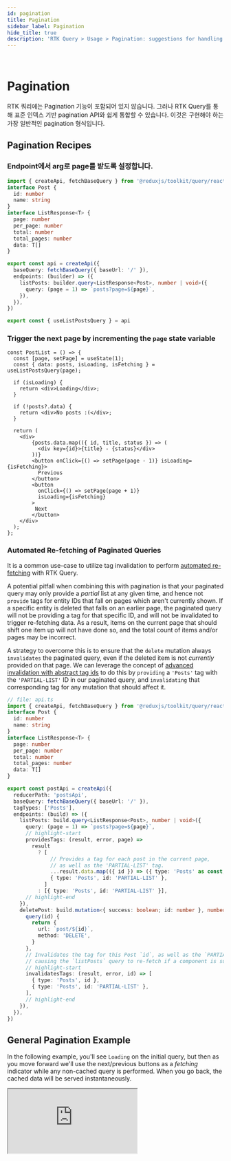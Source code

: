 ```yaml
---
id: pagination
title: Pagination
sidebar_label: Pagination
hide_title: true
description: 'RTK Query > Usage > Pagination: suggestions for handling paginated data'
---
```


&nbsp;

# Pagination

RTK 쿼리에는 Pagination 기능이 포함되어 있지 않습니다. 그러나 RTK Query를 통해 표준 인덱스 기반 pagination API와 쉽게 통합할 수 있습니다. 이것은 구현해야 하는 가장 일반적인 pagination 형식입니다.

## Pagination Recipes

### Endpoint에서 arg로 page를 받도록 설정합니다.

```ts title="src/app/services/posts.ts"
import { createApi, fetchBaseQuery } from '@reduxjs/toolkit/query/react'
interface Post {
  id: number
  name: string
}
interface ListResponse<T> {
  page: number
  per_page: number
  total: number
  total_pages: number
  data: T[]
}

export const api = createApi({
  baseQuery: fetchBaseQuery({ baseUrl: '/' }),
  endpoints: (builder) => ({
    listPosts: builder.query<ListResponse<Post>, number | void>({
      query: (page = 1) => `posts?page=${page}`,
    }),
  }),
})

export const { useListPostsQuery } = api
```

### Trigger the next page by incrementing the `page` state variable

```tsx title="src/features/posts/PostsManager.tsx"
const PostList = () => {
  const [page, setPage] = useState(1);
  const { data: posts, isLoading, isFetching } = useListPostsQuery(page);

  if (isLoading) {
    return <div>Loading</div>;
  }

  if (!posts?.data) {
    return <div>No posts :(</div>;
  }

  return (
    <div>
        {posts.data.map(({ id, title, status }) => (
          <div key={id}>{title} - {status}</div>
        ))}
        <button onClick={() => setPage(page - 1)} isLoading={isFetching}>
          Previous
        </button>
        <button
          onClick={() => setPage(page + 1)}
          isLoading={isFetching}
        >
         Next
        </button>
    </div>
  );
};
```

### Automated Re-fetching of Paginated Queries

It is a common use-case to utilize tag invalidation to perform
[automated re-fetching](./automated-refetching.mdx) with RTK Query.

A potential pitfall when combining this with pagination is that your paginated query may only
provide a _partial_ list at any given time, and hence not `provide` tags for entity IDs that
fall on pages which aren't currently shown. If a specific entity is deleted that falls on an
earlier page, the paginated query will not be providing a tag for that specific ID, and will
not be invalidated to trigger re-fetching data. As a result, items on the current page that
should shift one item up will not have done so, and the total count of items and/or pages
may be incorrect.

A strategy to overcome this is to ensure that the `delete` mutation always `invalidates` the
paginated query, even if the deleted item is not _currently_ provided on that page. We can
leverage the concept of
[advanced invalidation with abstract tag ids](./automated-refetching.mdx#advanced-invalidation-with-abstract-tag-ids)
to do this by `providing` a `'Posts'` tag with the `'PARTIAL-LIST'` ID in our paginated query,
and `invalidating` that corresponding tag for any mutation that should affect it.

```ts title="Example of invalidating cache for paginated queries"
// file: api.ts
import { createApi, fetchBaseQuery } from '@reduxjs/toolkit/query/react'
interface Post {
  id: number
  name: string
}
interface ListResponse<T> {
  page: number
  per_page: number
  total: number
  total_pages: number
  data: T[]
}

export const postApi = createApi({
  reducerPath: 'postsApi',
  baseQuery: fetchBaseQuery({ baseUrl: '/' }),
  tagTypes: ['Posts'],
  endpoints: (build) => ({
    listPosts: build.query<ListResponse<Post>, number | void>({
      query: (page = 1) => `posts?page=${page}`,
      // highlight-start
      providesTags: (result, error, page) =>
        result
          ? [
              // Provides a tag for each post in the current page,
              // as well as the 'PARTIAL-LIST' tag.
              ...result.data.map(({ id }) => ({ type: 'Posts' as const, id })),
              { type: 'Posts', id: 'PARTIAL-LIST' },
            ]
          : [{ type: 'Posts', id: 'PARTIAL-LIST' }],
      // highlight-end
    }),
    deletePost: build.mutation<{ success: boolean; id: number }, number>({
      query(id) {
        return {
          url: `post/${id}`,
          method: 'DELETE',
        }
      },
      // Invalidates the tag for this Post `id`, as well as the `PARTIAL-LIST` tag,
      // causing the `listPosts` query to re-fetch if a component is subscribed to the query.
      // highlight-start
      invalidatesTags: (result, error, id) => [
        { type: 'Posts', id },
        { type: 'Posts', id: 'PARTIAL-LIST' },
      ],
      // highlight-end
    }),
  }),
})
```
## General Pagination Example

In the following example, you'll see `Loading` on the initial query, but then as you move forward we'll use the next/previous buttons as a _fetching_ indicator while any non-cached query is performed. When you go back, the cached data will be served instantaneously.

<iframe
  src="https://codesandbox.io/embed/github/reduxjs/redux-toolkit/tree/master/examples/query/react/pagination?fontsize=12&runonclick=1&hidenavigation=1&theme=dark"
  style={{
    width: '100%',
    height: '600px',
    border: 0,
    borderRadius: '4px',
    overflow: 'hidden',
  }}
  title="RTK Query Pagination Example"
  allow="geolocation; microphone; camera; midi; vr; accelerometer; gyroscope; payment; ambient-light-sensor; encrypted-media; usb"
  sandbox="allow-modals allow-forms allow-popups allow-scripts allow-same-origin"
></iframe>
